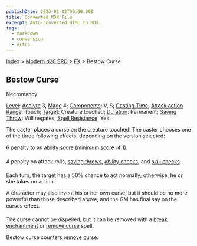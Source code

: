 ```yaml
---
publishDate: 2023-01-02T00:00:00Z
title: Converted MDX File
excerpt: Auto-converted HTML to MDX.
tags:
  - markdown
  - conversion
  - Astro
---
```


[Index](-index) > [Modern d20 SRD](modern-d20-srd-index) > [FX](modern-d20-srd-fx-index) > Bestow Curse

## Bestow Curse

Necromancy

[Level](modern-d20-srd-fx-level): [Acolyte](modern-d20-srd-classes-advanced-acolyte) 3, [Mage](modern-d20-srd-classes-advanced-mage) 4; [Components](modern-d20-srd-fx-components): V, S; [Casting Time](modern-d20-srd-fx-casting-time); [Attack action](modern-d20-srd-combat-attack-actions) [Range](modern-d20-srd-fx-range): Touch; [Target](modern-d20-srd-fx-target): Creature touched; [Duration](modern-d20-srd-fx-duration): Permanent; [Saving Throw](modern-d20-srd-basics-saving-throws): Will negates; [Spell Resistance](modern-d20-srd-special-abilities-spell-resistance): Yes

The caster places a curse on the creature touched. The caster chooses one of the three following effects, depending on the version selected:

6 penalty to an [ability
score](modern-d20-srd-basics-ability-scores) (minimum score of 1).

4 penalty on attack rolls, [saving
throws](modern-d20-srd-basics-saving-throws), [ability checks](modern-d20-srd-skills-skill-basics), and [skill
checks](modern-d20-srd-skills-skill-basics-php#skill-check-index).

Each turn, the target has a 50% chance to act normally; otherwise, he or she takes no action.

A character may also invent his or her own curse, but it should be no more powerful than those described above, and the GM has final say on the curses effect.

The curse cannot be dispelled, but it can be removed with a [break
enchantment](modern-d20-srd-fx-break-enchantment) or [remove curse](modern-d20-srd-fx-remove-curse) spell.

Bestow curse counters [remove curse](modern-d20-srd-fx-remove-curse).
